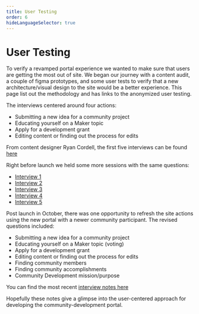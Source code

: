 ```yaml
---
title: User Testing
order: 6
hideLanguageSelector: true
---
```


# User Testing

To verify a revamped portal experience we wanted to make sure that users are getting the most out of site. We began our journey with a content audit, a couple of figma prototypes, and some user tests to verify that a new architecture/visual design to the site would be a better experience. This page list out the methodology and has links to the anonymized user testing.

The interviews centered around four actions:

- Submitting a new idea for a community project
- Educating yourself on a Maker topic
- Apply for a development grant
- Editing content or finding out the process for edits

From content designer Ryan Cordell, the first five interviews can be found [here](https://www.notion.so/Usability-research-summary-8f64ef784fea46a3b68305bf3940cb72e)

Right before launch we held some more sessions with the same questions:

- [Interview 1](https://hackmd.io/@rawhaus/ryz_A_9Ew)
- [Interview 2](https://hackmd.io/JUT5f96fSNS0uBiScHnE8A)
- [Interview 3](https://hackmd.io/TWFiPWvCTpiNh8Pu3MpFsg)
- [Interview 4](https://hackmd.io/PLnjtDFjSDKgxTyakqahFA)
- [Interview 5](https://hackmd.io/kA8Dtf_tTKKlNKB_Mp_S_w")

Post launch in October, there was one opportunity to refresh the site actions using the new portal with a newer community participant. The revised questions included:

- Submitting a new idea for a community project
- Educating yourself on a Maker topic (voting)
- Apply for a development grant
- Editing content or finding out the process for edits
- Finding community members
- Finding community accomplishments
- Community Development mission/purpose

You can find the most recent [interview notes here](https://docs.google.com/document/d/1oQ_bJLw5HIejKl_hNxi-IbBPAirrwA2q3nVhJqElfp0)

Hopefully these notes give a glimpse into the user-centered approach for developing the community-development portal.
